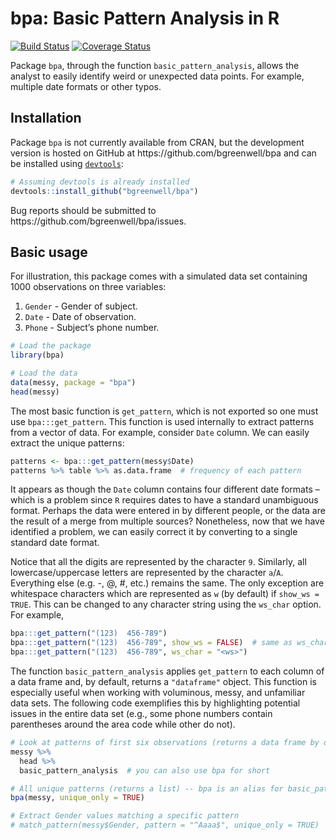 # bpa: Basic Pattern Analysis in R

[![Build Status](https://travis-ci.org/bgreenwell/bpa.svg?branch=master)](https://travis-ci.org/bgreenwell/bpa)
[![Coverage Status](https://img.shields.io/codecov/c/github/bgreenwell/bpa.svg)](https://codecov.io/github/bgreenwell/bpa?branch=master)

Package `bpa`, through the function `basic_pattern_analysis`, allows the analyst to easily identify weird or unexpected data points. For example, multiple date formats or other typos.

## Installation
Package `bpa` is not currently available from CRAN, but the development version is hosted on GitHub at https://github.com/bgreenwell/bpa and can be installed using [`devtools`](https://github.com/hadley/devtools):
```r
# Assuming devtools is already installed
devtools::install_github("bgreenwell/bpa")
```
Bug reports should be submitted to https://github.com/bgreenwell/bpa/issues.

## Basic usage

For illustration, this package comes with a simulated data set containing 1000 observations on three variables:

  1. `Gender` - Gender of subject.
  2. `Date` - Date of observation.
  3. `Phone` - Subject's phone number.

```r
# Load the package
library(bpa)

# Load the data
data(messy, package = "bpa")
head(messy)
```

The most basic function is `get_pattern`, which is not exported so one must use `bpa:::get_pattern`. This function is used internally to extract patterns from a vector of data. For example, consider `Date` column. We can easily extract the unique patterns:
```r
patterns <- bpa:::get_pattern(messy$Date)
patterns %>% table %>% as.data.frame  # frequency of each pattern
```
It appears as though the `Date` column contains four different date formats -- which is a problem since `R` requires dates to have a standard unambiguous format. Perhaps the data were entered in by different people, or the data are the result of a merge from multiple sources? Nonetheless, now that we have identified a problem, we can easily correct it by converting to a single standard date format.

Notice that all the digits are represented by the character `9`. Similarly, all lowercase/uppercase letters are represented by the character `a`/`A`. Everything else (e.g. -, @, #, etc.) remains the same. The only exception are whitespace characters which are represented as `w` (by default) if `show_ws = TRUE`. This can be changed to any character string using the `ws_char` option. For example,
```r
bpa:::get_pattern("(123)  456-789")
bpa:::get_pattern("(123)  456-789", show_ws = FALSE)  # same as ws_char = " "
bpa:::get_pattern("(123)  456-789", ws_char = "<ws>")
```
 
The function `basic_pattern_analysis` applies `get_pattern` to each column of a data frame and, by default, returns a `"dataframe"` object. This function is especially useful when working with voluminous, messy, and unfamiliar data sets. The following code exemplifies this by highlighting potential issues in the entire data set (e.g., some phone numbers contain parentheses around the area code while other do not).
```r
# Look at patterns of first six observations (returns a data frame by default)
messy %>%
  head %>%
  basic_pattern_analysis  # you can also use bpa for short

# All unique patterns (returns a list) -- bpa is an alias for basic_pattern_analysis
bpa(messy, unique_only = TRUE)

# Extract Gender values matching a specific pattern
# match_pattern(messy$Gender, pattern = "^Aaaa$", unique_only = TRUE)
```
